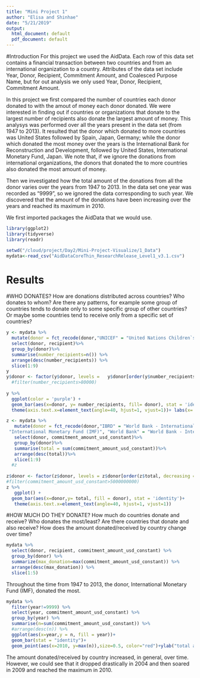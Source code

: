 ```yaml
---
title: "Mini Project 1"
author: "Elisa and Shinhae"
date: "5/21/2019"
output:
  html_document: default
  pdf_document: default
---
```



#Introduction
For this project we used the AidData. 
Each row of this data set contains a financial transaction between two countries and from an international organization to a country. Attributes of the data set include Year, Donor, Recipient, Commitment Amount, and Coalesced Purpose Name, but for out analysis we only used Year, Donor, Recipient, Commitment Amount.

In this project we first compared the number of countries each donor donated to with the amout of money each donor donated. We were interested in finding out if countries or organizations that donate to the largest number of recipients also donate the largest amount of money. This analysys was performed over all the years present in the data set (from 1947 to 2013). It resulted that the donor which donated to more countries was United States followed by Spain, Japan, Germany; while the donor which donated the most money over the years is the International Bank for Reconstruction and Development, followed by United States, International Monetary Fund, Japan. We note that, if we ignore the donations from international organizations, the donors that donated the to more countries also donated the most amount of money.

Then we investigated how the total amount of the donations from all the donor varies over the years from 1947 to 2013. In the data set one year was recorded as "9999", so we ignored the data corresponding to such year. We discovered that the amount of the donations have been increasing over the years and reached its maximum in 2010. 

We first imported packages the AidData that we would use. 

```r
library(ggplot2)
library(tidyverse)
library(readr)
```


```r
setwd("/cloud/project/Day2/Mini-Project-Visualize/1_Data")
mydata<-read_csv("AidDataCoreThin_ResearchRelease_Level1_v3.1.csv")
```


# Results

#WHO DONATES? 
How are donations distributed across countries? Who donates to whom? Are there any patterns, for example some group of countries tends to donate only to some specific group of other countries? Or maybe some countries tend to receive only from a specific set of countries?
```r
y <- mydata %>%
  mutate(donor = fct_recode(donor,"UNICEF" = "United Nations Children`s Fund (UNICEF)" ))%>%
  select(donor, recipient)%>%
  group_by(donor)%>%
  summarise(number_recipients=n()) %>%
  arrange(desc(number_recipients)) %>%
  slice(1:9)
y
y$donor <- factor(y$donor, levels =   y$donor[order(y$number_recipients, decreasing = T)])
  #filter(number_recipients>80000)
  
y %>%
  ggplot(color = 'purple') +
  geom_bar(aes(x=donor, y= number_recipients, fill= donor), stat = 'identity')+
  theme(axis.text.x=element_text(angle=40, hjust=1, vjust=1))+ labs(x='Donors')+ labs(y= 'number of recipients')
```



```r
z <- mydata %>%
   mutate(donor = fct_recode(donor,"IBRD" = "World Bank - International Bank for Reconstruction and Development (IBRD)", "International Monetary Fund" =
 "International Monetary Fund (IMF)", "World Bank" = "World Bank - International Development Association (IDA)", "IADB" = "Inter-American Development Bank (IADB)"))%>%
   select(donor, commitment_amount_usd_constant)%>%
   group_by(donor)%>%
   summarise(total = sum(commitment_amount_usd_constant))%>%
   arrange(desc(total))%>%
   slice(1:9)
  #z
  
z$donor <- factor(z$donor, levels = z$donor[order(z$total, decreasing = T)])
#filter(commitment_amount_usd_constant>5000000000)
z %>%
   ggplot() +
  geom_bar(aes(x=donor,y= total, fill = donor), stat = 'identity')+
   theme(axis.text.x=element_text(angle=40, hjust=1, vjust=1))
```


#HOW MUCH DO THEY DONATE? 
How much do countries donate and receive? Who donates the most/least? Are there countries that donate and also receive? How does the amount donated/received by country change over time?

```r
mydata %>% 
  select(donor, recipient, commitment_amount_usd_constant) %>% 
  group_by(donor) %>% 
  summarize(max_donation=max(commitment_amount_usd_constant)) %>% 
  arrange(desc(max_donation)) %>% 
  slice(1:5)
```

Throughout the time from 1947 to 2013, the donor, International Monetary Fund (IMF), donated the most. 

<!-- ```{r} -->
<!-- mydata %>%  -->
<!--   filter(year!=9999) %>%  -->
<!--   select(year, donor, commitment_amount_usd_constant) %>%  -->
<!--   group_by(year, donor) %>%  -->
<!--   summarise(n=sum(commitment_amount_usd_constant)) %>%  -->
<!--   arrange(desc(year)) -->
<!--   slice(1:9) -->
<!-- ``` -->


```r
mydata %>% 
  filter(year!=9999) %>% 
  select(year, commitment_amount_usd_constant) %>% 
  group_by(year) %>% 
  summarise(n=sum(commitment_amount_usd_constant)) %>% 
  #arrange(desc(n)) %>% 
  ggplot(aes(x=year,y = n, fill = year))+
  geom_bar(stat = "identity")+
  geom_point(aes(x=2010, y=max(n)),size=0.5, color="red")+ylab("total amount")
```

The amount donated/received by country increased, in general, over time. However, we could see that it dropped drastically in 2004 and then soared in 2009 and reached the maximum in 2010. 

<!-- ```{r} -->
<!-- mydata %>%  -->
<!--   filter(year==2010) %>%  -->
<!--   select(donor, recipient, commitment_amount_usd_constant, coalesced_purpose_name) %>%  -->
<!--   arrange(desc(commitment_amount_usd_constant)) %>%  -->
<!--   slice(1:10) -->

<!-- ``` -->  

